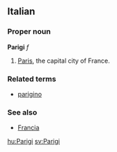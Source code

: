 ==Italian==
===Proper noun===
'''Parigi''' ''f''

# [[Paris]], the capital city of France.

===Related terms===
*[[parigino]]

===See also===
*[[Francia]]

[[hu:Parigi]]
[[sv:Parigi]]